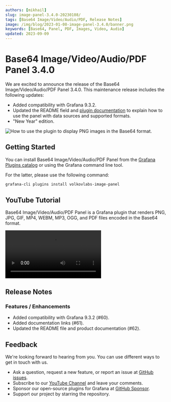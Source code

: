 ```yaml
---
authors: [mikhail]
slug: image-panel-3.4.0-20230108/
tags: [Base64 Image/Video/Audio/PDF, Release Notes]
image: /img/blog/2023-01-08-image-panel-3.4.0/banner.png
keywords: [Base64, Panel, PDF, Images, Video, Audio]
updated: 2023-09-09
---
```



# Base64 Image/Video/Audio/PDF Panel 3.4.0

We are excited to announce the release of the Base64 Image/Video/Audio/PDF Panel 3.4.0. This maintenance release includes the following updates:

- Added compatibility with Grafana 9.3.2.
- Updated the README field and [plugin documentation](/plugins/volkovlabs-image-panel) to explain how to use the panel with data sources and supported formats.
- "New Year" edition.

<Image
  title="How to use the plugin to display PNG images in the Base64 format."
  src="/img/blog/2023-01-08-image-panel-3.4.0/image.png"
  lazy={false}
/>

## Getting Started

You can install Base64 Image/Video/Audio/PDF Panel from the [Grafana Plugins catalog](https://grafana.com/grafana/plugins/volkovlabs-image-panel/) or using the Grafana command line tool.

For the latter, please use the following command:

```bash
grafana-cli plugins install volkovlabs-image-panel
```

## YouTube Tutorial

Base64 Image/Video/Audio/PDF Panel is a Grafana plugin that renders PNG, JPG, GIF, MP4, WEBM, MP3, OGG, and PDF files encoded in the Base64 format.

<Video
  src="https://www.youtube.com/embed/1_bgLSehjhg"
  title="Images, PDFs, Video, Live Camera Feed on Grafana Dashboard."
/>

## Release Notes

### Features / Enhancements

- Added compatibility with Grafana 9.3.2 (#60).
- Added documentation links (#61).
- Updated the README file and product documentation (#62).

## Feedback

We're looking forward to hearing from you. You can use different ways to get in touch with us.

- Ask a question, request a new feature, or report an issue at [GitHub issues](https://github.com/volkovlabs/volkovlabs-image-panel/issues).
- Subscribe to our [YouTube Channel](https://www.youtube.com/@volkovlabs) and leave your comments.
- Sponsor our open-source plugins for Grafana at [GitHub Sponsor](https://github.com/sponsors/VolkovLabs).
- Support our project by starring the repository.

